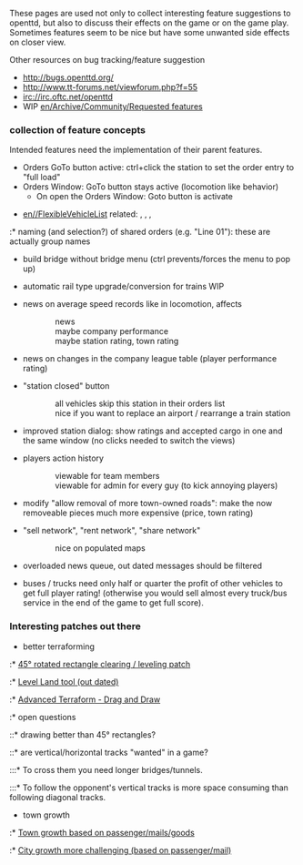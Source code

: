 These pages are used not only to collect interesting feature suggestions to openttd, but also to discuss their effects on the game or on the game play. Sometimes features seem to be nice but have some unwanted side effects on closer view.

Other resources on bug tracking/feature suggestion
* http://bugs.openttd.org/
* http://www.tt-forums.net/viewforum.php?f=55
* irc://irc.oftc.net/openttd
* WIP [[en/Archive/Community/Requested features]]


=== collection of feature concepts ===

Intended features need the implementation of their parent features.

* Orders GoTo button active: ctrl+click the station to set the order entry to "full load" {{en/Flyspray|1194}}
* Orders Window: GoTo button stays active (locomotion like behavior)
** On open the Orders Window: Goto button is activate

* [[en//FlexibleVehicleList]] related: {{en/Flyspray|1324}}, {{en/Flyspray|1448}}, {{en/Flyspray|1042}}, {{en/Flyspray|1321}}
:* naming (and selection?) of shared orders (e.g. "Line 01"): these are actually group names

* build bridge without bridge menu (ctrl prevents/forces the menu to pop up)

* automatic rail type upgrade/conversion for trains WIP {{en/Flyspray|1859}} 

* news on average speed records like in locomotion, affects
::news
::maybe company performance
::maybe station rating, town rating

* news on changes in the company league table (player performance rating)

* "station closed" button
:: all vehicles skip this station in their orders list
:: nice if you want to replace an airport / rearrange a train station

* improved station dialog: show ratings and accepted cargo in one and the same window (no clicks needed to switch the views)

* players action history
::viewable for team members
::viewable for admin for every guy (to kick annoying players)

* modify "allow removal of more town-owned roads": make the now removeable pieces much more expensive (price, town rating)

* "sell network", "rent network", "share network"
:: nice on populated maps

* overloaded news queue, out dated messages should be filtered

* buses / trucks need only half or quarter the profit of other vehicles to get full player rating! (otherwise you would sell almost every truck/bus service in the end of the game to get full score).

=== Interesting patches out there ===

* better terraforming
:* [http://www.tt-forums.net/viewtopic.php?f=33&t=19311 45° rotated rectangle clearing / leveling patch]
:* [http://www.tt-forums.net/viewtopic.php?t=14264 Level Land tool (out dated)]
:* [http://www.tt-forums.net/viewtopic.php?f=33&t=35627 Advanced Terraform - Drag and Draw]
:* open questions
::* drawing better than 45° rectangles?
::* are vertical/horizontal tracks "wanted" in a game?
:::* To cross them you need longer bridges/tunnels.
:::* To follow the opponent's vertical tracks is more space consuming than following diagonal tracks.

* town growth
:* [http://www.tt-forums.net/viewtopic.php?f=33&t=37158 Town growth based on passenger/mails/goods]
:* [http://www.tt-forums.net/viewtopic.php?f=33&t=21514 City growth more challenging (based on passenger/mail)]